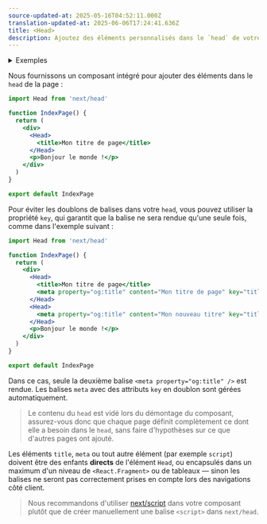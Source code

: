 ```yaml
---
source-updated-at: 2025-05-16T04:52:11.000Z
translation-updated-at: 2025-06-06T17:24:41.636Z
title: <Head>
description: Ajoutez des éléments personnalisés dans le `head` de votre page avec le composant intégré Head.
---
```


<details>
  <summary>Exemples</summary>

- [Éléments Head](https://github.com/vercel/next.js/tree/canary/examples/head-elements)
- [Composant Layout](https://github.com/vercel/next.js/tree/canary/examples/layout-component)

</details>

Nous fournissons un composant intégré pour ajouter des éléments dans le `head` de la page :

```jsx
import Head from 'next/head'

function IndexPage() {
  return (
    <div>
      <Head>
        <title>Mon titre de page</title>
      </Head>
      <p>Bonjour le monde !</p>
    </div>
  )
}

export default IndexPage
```

Pour éviter les doublons de balises dans votre `head`, vous pouvez utiliser la propriété `key`, qui garantit que la balise ne sera rendue qu'une seule fois, comme dans l'exemple suivant :

```jsx
import Head from 'next/head'

function IndexPage() {
  return (
    <div>
      <Head>
        <title>Mon titre de page</title>
        <meta property="og:title" content="Mon titre de page" key="title" />
      </Head>
      <Head>
        <meta property="og:title" content="Mon nouveau titre" key="title" />
      </Head>
      <p>Bonjour le monde !</p>
    </div>
  )
}

export default IndexPage
```

Dans ce cas, seule la deuxième balise `<meta property="og:title" />` est rendue. Les balises `meta` avec des attributs `key` en doublon sont gérées automatiquement.

> Le contenu du `head` est vidé lors du démontage du composant, assurez-vous donc que chaque page définit complètement ce dont elle a besoin dans le `head`, sans faire d'hypothèses sur ce que d'autres pages ont ajouté.

Les éléments `title`, `meta` ou tout autre élément (par exemple `script`) doivent être des enfants **directs** de l'élément `Head`,
ou encapsulés dans un maximum d'un niveau de `<React.Fragment>` ou de tableaux — sinon les balises ne seront pas correctement prises en compte lors des navigations côté client.

> Nous recommandons d'utiliser [next/script](/docs/pages/building-your-application/optimizing/scripts) dans votre composant plutôt que de créer manuellement une balise `<script>` dans `next/head`.